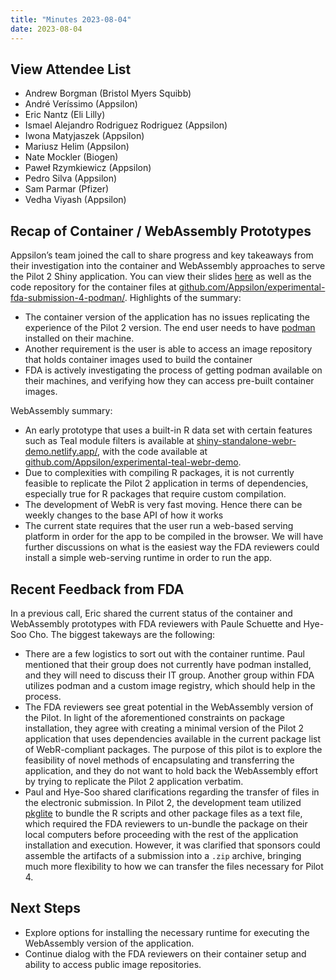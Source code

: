 ```yaml
---
title: "Minutes 2023-08-04"
date: 2023-08-04
---
```


::: {.callout-tip collapse="true"}
## View Attendee List

- Andrew Borgman (Bristol Myers Squibb)
- André Veríssimo (Appsilon)
- Eric Nantz (Eli Lilly)
- Ismael Alejandro Rodriguez Rodriguez (Appsilon)
- Iwona Matyjaszek (Appsilon)
- Mariusz Helim (Appsilon)
- Nate Mockler (Biogen)
- Paweł Rzymkiewicz (Appsilon)
- Pedro Silva (Appsilon)
- Sam Parmar (Pfizer)
- Vedha Viyash (Appsilon)
:::

## Recap of Container / WebAssembly Prototypes

Appsilon's team joined the call to share progress and key takeaways from their investigation into the container and WebAssembly approaches to serve the Pilot 2 Shiny application. You can view their slides [here](static/FDA%20Pilot%204%20-%20Sprint%201%20wrap-up%20(updated).pdf) as well as the code repository for the container files at [github.com/Appsilon/experimental-fda-submission-4-podman/](https://github.com/Appsilon/experimental-fda-submission-4-podman/). Highlights of the summary:

* The container version of the application has no issues replicating the experience of the Pilot 2 version. The end user needs to have [podman](https://podman.io/) installed on their machine.
* Another requirement is the user is able to access an image repository that holds container images used to build the container
* FDA is actively investigating the process of getting podman available on their machines, and verifying how they can access pre-built container images.

WebAssembly summary:

* An early prototype that uses a built-in R data set with certain features such as Teal module filters is available at [shiny-standalone-webr-demo.netlify.app/](https://shiny-standalone-webr-demo.netlify.app/), with the code available at [github.com/Appsilon/experimental-teal-webr-demo](https://github.com/Appsilon/experimental-teal-webr-demo).
* Due to complexities with compiling R packages, it is not currently feasible to replicate the Pilot 2 application in terms of dependencies, especially true for R packages that require custom compilation.
* The development of WebR is very fast moving. Hence there can be weekly changes to the base API of how it works
* The current state requires that the user run a web-based serving platform in order for the app to be compiled in the browser. We will have further discussions on what is the easiest way the FDA reviewers could install a simple web-serving runtime in order to run the app. 

## Recent Feedback from FDA

In a previous call, Eric shared the current status of the container and WebAssembly prototypes with FDA reviewers with Paule Schuette and Hye-Soo Cho. The biggest takeways are the following:

* There are a few logistics to sort out with the container runtime. Paul mentioned that their group does not currently have podman installed, and they will need to discuss their IT group. Another group within FDA utilizes podman and a custom image registry, which should help in the process.
* The FDA reviewers see great potential in the WebAssembly version of the Pilot. In light of the aforementioned constraints on package installation, they agree with creating a minimal version of the Pilot 2 application that uses dependencies available in the current package list of WebR-compliant packages. The purpose of this pilot is to explore the feasibility of novel methods of encapsulating and transferring the application, and they do not want to hold back the WebAssembly effort by trying to replicate the Pilot 2 application verbatim.
* Paul and Hye-Soo shared clarifications regarding the transfer of files in the electronic submission. In Pilot 2, the development team utilized [pkglite](https://merck.github.io/pkglite/) to bundle the R scripts and other package files as a text file, which required the FDA reviewers to un-bundle the package on their local computers before proceeding with the rest of the application installation and execution. However, it was clarified that sponsors could assemble the artifacts of a submission into a `.zip` archive, bringing much more flexibility to how we can transfer the files necessary for Pilot 4.

## Next Steps

* Explore options for installing the necessary runtime for executing the WebAssembly version of the application.
* Continue dialog with the FDA reviewers on their container setup and ability to access public image repositories.
